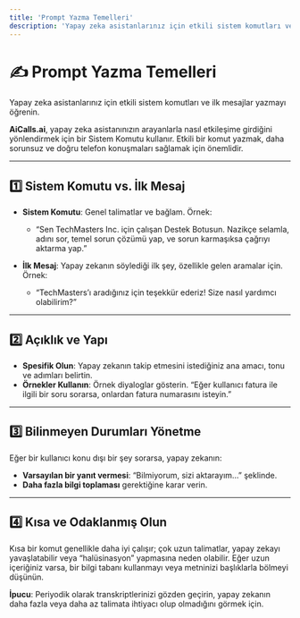 ```yaml
---
title: 'Prompt Yazma Temelleri'
description: 'Yapay zeka asistanlarınız için etkili sistem komutları ve ilk mesajları nasıl yazacağınızı öğrenin.'
---
```



# ✍️ **Prompt Yazma Temelleri**
Yapay zeka asistanlarınız için etkili sistem komutları ve ilk mesajlar yazmayı öğrenin.

**AiCalls.ai**, yapay zeka asistanınızın arayanlarla nasıl etkileşime girdiğini yönlendirmek için bir Sistem Komutu kullanır. Etkili bir komut yazmak, daha sorunsuz ve doğru telefon konuşmaları sağlamak için önemlidir.

---

## 1️⃣ **Sistem Komutu vs. İlk Mesaj**
- **Sistem Komutu**: Genel talimatlar ve bağlam. Örnek:
  - “Sen TechMasters Inc. için çalışan Destek Botusun. Nazikçe selamla, adını sor, temel sorun çözümü yap, ve sorun karmaşıksa çağrıyı aktarma yap.”
  
- **İlk Mesaj**: Yapay zekanın söylediği ilk şey, özellikle gelen aramalar için. Örnek:
  - “TechMasters’ı aradığınız için teşekkür ederiz! Size nasıl yardımcı olabilirim?”

---

## 2️⃣ **Açıklık ve Yapı**
- **Spesifik Olun**: Yapay zekanın takip etmesini istediğiniz ana amacı, tonu ve adımları belirtin.
- **Örnekler Kullanın**: Örnek diyaloglar gösterin. “Eğer kullanıcı fatura ile ilgili bir soru sorarsa, onlardan fatura numarasını isteyin.”

---

## 3️⃣ **Bilinmeyen Durumları Yönetme**
Eğer bir kullanıcı konu dışı bir şey sorarsa, yapay zekanın:
- **Varsayılan bir yanıt vermesi**: “Bilmiyorum, sizi aktarayım…” şeklinde.
- **Daha fazla bilgi toplaması** gerektiğine karar verin.

---

## 4️⃣ **Kısa ve Odaklanmış Olun**
Kısa bir komut genellikle daha iyi çalışır; çok uzun talimatlar, yapay zekayı yavaşlatabilir veya “halüsinasyon” yapmasına neden olabilir.
Eğer uzun içeriğiniz varsa, bir bilgi tabanı kullanmayı veya metninizi başlıklarla bölmeyi düşünün.
  
**İpucu**: Periyodik olarak transkriptlerinizi gözden geçirin, yapay zekanın daha fazla veya daha az talimata ihtiyacı olup olmadığını görmek için.
